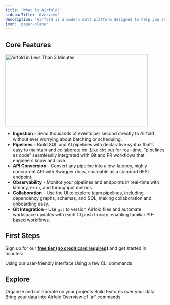 ```yaml
---
title: 'What is Airfold?'
sidebarTitle: 'Overview'
description: "Airfold is a modern data platform designed to help you ship real-time analytics faster than any data stack you've used before.<br /><br />Airfold makes it easy to ingest your batch and streaming data, use SQL to aggregate and join that data, and have the results instantly available as APIs."
icon: 'paper-plane'
---
```


## Core Features
<a href="https://airfold.wistia.com/medias/ykdztm2tif?wvideo=ykdztm2tif"><img src="https://embed-ssl.wistia.com/deliveries/f77807fc1ad8ee31d5ff1415fe67bd12.jpg?image_crop_resized=900x456&image_play_button=true&image_play_button_size=2x&image_play_button_color=bd2e51e0" alt="Airfold in Less Than 3 Minutes" width="450" height="228" /></a>
- **Ingestion** - Send thousands of events per second directly to Airfold without ever worrying about batching or scheduling.
- **Pipelines** - Build SQL and AI pipelines with declarative syntax that’s easy to maintain and collaborate on. Like `dbt` but for real-time, “pipelines as code” seamlesslly integrated with Git and PR workflows that engineers know and love.
- **API Conversion** - Convert any pipeline into a low-latency, highly concurrent API with Swagger docs, shareable as a standard REST endpoint.
- **Observability** - Monitor your pipelines and endpoints in real-time with latency, error, and throughput metrics.
- **Collaboration** - Use the UI to explore team pipelines, including dependency graphs, schemas, and SQL, making collaboration and onboarding easy.
- **Git Integration** - Use `git` to version Airfold files and automate workspace updates with each CI push to `main`, enabling familiar PR-based workflows.

## First Steps

Sign up for our [**free tier (no credit card required)**](https://app.airfold.co/) and get started in minutes:

<CardGroup cols={2}>
  <Card
    title="Quickstart (UI)"
    icon="laptop"
    href="/quickstart_ui"
  >
    Using our user-friendly interface
  </Card>
  <Card
    title="Quickstart (CLI)"
    icon="code"
    href="/quickstart_cli"
  >
    Using a few CLI commands
  </Card>
</CardGroup>

## Explore
<CardGroup cols={2}>
  <Card
    title="Workspaces"
    icon="files"
    href="/workspace/workspaces"
  >
    Organize and collaborate on your projects
  </Card>
  <Card
    title="Pipes"
    icon="rectangle-vertical-history"
    href="/workspace/pipes"
  >
    Build features over your data
  </Card>
  <Card
    title="Sources"
    icon="database"
    href="/workspace/sources"
  >
    Bring your data into Airfold
  </Card>
    <Card
    title="CLI Reference"
    icon="square-terminal"
    href="/reference/cli"
  >
    Overview of `af` commands
  </Card>
</CardGroup>

